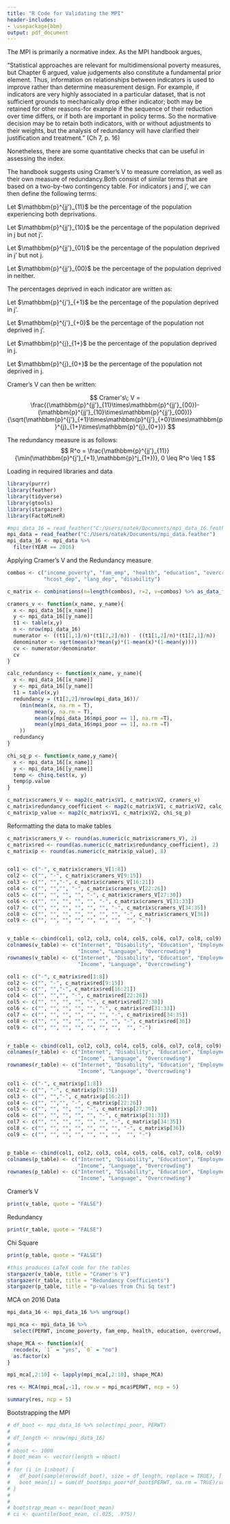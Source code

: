 ```yaml
---
title: "R Code for Validating the MPI"
header-includes:
- \usepackage{bbm}
output: pdf_document
---
```


The MPI is primarily a normative index. As the MPI handbook argues,

"Statistical approaches are relevant for multidimensional poverty measures, but Chapter 6 argued,
value judgements also constitute a fundamental prior element. Thus, information on relationships
between indicators is used to improve rather than determine measurement design. For example, if
indicators are very highly associated in a particular dataset, that is not sufficient grounds to
mechanically drop either indicator; both may be retained for other reasons-for example if the
sequence of their reduction over time differs, or if both are important in policy terms. So the
normative decision may be to retain both indicators, with or without adjustments to their weights,
but the analysis of redundancy will have clarified their justification and treatment." (Ch 7, p. 16)

Nonetheless, there are some quantitative checks that can be useful in assessing the index. 

The handbook suggests using Cramer's V to measure correlation, as well as their own measure of redundancy.Both consist of similar terms that are based on a two-by-two contingency table. For indicators j and j', we can then define the following terms:

Let $\mathbbm{p}^{jj'}_{11}$  be the percentage of the population experiencing both deprivations.

Let $\mathbbm{p}^{jj'}_{10}$  be the percentage of the population deprived in j but not j'.

Let $\mathbbm{p}^{jj'}_{01}$  be the percentage of the population deprived in j' but not j.

Let $\mathbbm{p}^{jj'}_{00}$  be the percentage of the population deprived in neither. 

The percentages deprived in each indicator are written as: 

Let $\mathbbm{p}^{j'}_{+1}$ be the percentage of the population deprived in j'.

Let $\mathbbm{p}^{j'}_{+0}$ be the percentage of the population not deprived in j'.

Let $\mathbbm{p}^{j}_{1+}$  be the percentage of the population deprived in j.

Let $\mathbbm{p}^{j}_{0+}$  be the percentage of the population not deprived in j.


Cramer's V can then be written:

$$
Cramer's\; V = \frac{(\mathbbm{p}^{jj'}_{11}\times\mathbbm{p}^{jj'}_{00})-
(\mathbbm{p}^{jj'}_{10}\times\mathbbm{p}^{jj'}_{00})}
{\sqrt{\mathbbm{p}^{j'}_{+1}\times\mathbbm{p}^{j'}_{+0}\times\mathbbm{p}^{j}_{1+}\times\mathbbm{p}^{j}_{0+}}}
$$

The redundancy measure is as follows:
$$
R^o = \frac{\mathbbm{p}^{jj'}_{11}} {\min(\mathbbm{p}^{j'}_{+1},\mathbbm{p}^j_{1+})}, 0 \leq R^o \leq 1
$$

Loading in required libraries and data
```r
library(purrr)
library(feather)
library(tidyverse)
library(gtools)
library(stargazer)
library(FactoMineR)

#mpi_data_16 = read_feather("C:/Users/natek/Documents/mpi_data_16.feather")
mpi_data = read_feather("C:/Users/natek/Documents/mpi_data.feather")
mpi_data_16 <- mpi_data %>%
  filter(YEAR == 2016)


```

Applying Cramer's V and the Redundancy measure
```r
combos <- c("income_poverty", "fam_emp", "health", "education", "overcrowd", "computer_internet",
            "hcost_dep", "lang_dep", "disability")

c_matrix <- combinations(n=length(combos), r=2, v=combos) %>% as_data_frame()

cramers_v <- function(x_name, y_name){
  x <- mpi_data_16[[x_name]]
  y <- mpi_data_16[[y_name]]
  t1 <- table(x,y)
  n <- nrow(mpi_data_16)
  numerator <- ((t1[1,1]/n)*(t1[2,2]/n)) - ((t1[1,2]/n)*(t1[2,1]/n))
  denominator <- sqrt(mean(x)*mean(y)*(1-mean(x)*(1-mean(y))))
  cv <- numerator/denominator
  cv
}

calc_redundancy <- function(x_name, y_name){
  x <- mpi_data_16[[x_name]]
  y <- mpi_data_16[[y_name]]
  t1 = table(x,y)
  redundancy = (t1[2,2]/nrow(mpi_data_16))/
    (min(mean(x, na.rm = T),
         mean(y, na.rm = T),
         mean(x[mpi_data_16$mpi_poor == 1], na.rm =T),
         mean(y[mpi_data_16$mpi_poor == 1], na.rm =T)
    ))
  redundancy
}

chi_sq_p <- function(x_name,y_name){
  x <- mpi_data_16[[x_name]]
  y <- mpi_data_16[[y_name]]
  temp <- chisq.test(x, y)
  temp$p.value
}

c_matrix$cramers_V <- map2(c_matrix$V1, c_matrix$V2, cramers_v)
c_matrix$redundancy_coefficient <- map2(c_matrix$V1, c_matrix$V2, calc_redundancy)
c_matrix$p_value <- map2(c_matrix$V1, c_matrix$V2, chi_sq_p)

```

Reformatting the data to make tables
```r
c_matrix$cramers_V <- round(as.numeric(c_matrix$cramers_V), 2) 
c_matrix$red <- round(as.numeric(c_matrix$redundancy_coefficient), 2) 
c_matrix$p <- round(as.numeric(c_matrix$p_value), 8) 


col1 <- c("-", c_matrix$cramers_V[1:8])
col2 <- c("", "-", c_matrix$cramers_V[9:15])
col3 <- c("", "","-", c_matrix$cramers_V[16:21])
col4 <- c("", "","", "-", c_matrix$cramers_V[22:26])
col5 <- c("", "", "", "", "-", c_matrix$cramers_V[27:30])
col6 <- c("", "", "", "", "", "-", c_matrix$cramers_V[31:33])
col7 <- c("", "", "", "", "", "", "-", c_matrix$cramers_V[34:35])
col8 <- c("", "", "", "", "", "", "", "-", c_matrix$cramers_V[36])
col9 <- c("", "", "", "", "", "", "",  "", "-")


v_table <- cbind(col1, col2, col3, col4, col5, col6, col7, col8, col9)
colnames(v_table) <- c("Internet", "Disability", "Education", "Employment", "Housing", "Health", 
                       "Income", "Language", "Overcrowding")
rownames(v_table) <- c("Internet", "Disability", "Education", "Employment", "Housing", "Health", 
                       "Income", "Language", "Overcrowding")

col1 <- c("-", c_matrix$red[1:8])
col2 <- c("", "-", c_matrix$red[9:15])
col3 <- c("", "","-", c_matrix$red[16:21])
col4 <- c("", "","", "-", c_matrix$red[22:26])
col5 <- c("", "", "", "", "-", c_matrix$red[27:30])
col6 <- c("", "", "", "", "", "-", c_matrix$red[31:33])
col7 <- c("", "", "", "", "", "", "-", c_matrix$red[34:35])
col8 <- c("", "", "", "", "", "", "", "-", c_matrix$red[36])
col9 <- c("", "", "", "", "", "", "",  "", "-")


r_table <- cbind(col1, col2, col3, col4, col5, col6, col7, col8, col9)
colnames(r_table) <- c("Internet", "Disability", "Education", "Employment", "Housing", "Health", 
                       "Income", "Language", "Overcrowding")
rownames(r_table) <- c("Internet", "Disability", "Education", "Employment", "Housing", "Health", 
                       "Income", "Language", "Overcrowding")

col1 <- c("-", c_matrix$p[1:8])
col2 <- c("", "-", c_matrix$p[9:15])
col3 <- c("", "","-", c_matrix$p[16:21])
col4 <- c("", "","", "-", c_matrix$p[22:26])
col5 <- c("", "", "", "", "-", c_matrix$p[27:30])
col6 <- c("", "", "", "", "", "-", c_matrix$p[31:33])
col7 <- c("", "", "", "", "", "", "-", c_matrix$p[34:35])
col8 <- c("", "", "", "", "", "", "", "-", c_matrix$p[36])
col9 <- c("", "", "", "", "", "", "",  "", "-")


p_table <- cbind(col1, col2, col3, col4, col5, col6, col7, col8, col9)
colnames(p_table) <- c("Internet", "Disability", "Education", "Employment", "Housing", "Health", 
                       "Income", "Language", "Overcrowding")
rownames(p_table) <- c("Internet", "Disability", "Education", "Employment", "Housing", "Health", 
                       "Income", "Language", "Overcrowding")


```

Cramer's V
```r
print(v_table, quote = "FALSE")
```

Redundancy
```r
print(r_table, quote = "FALSE")
```

Chi Square
```r
print(p_table, quote = "FALSE")
```

```r
#this produces LaTeX code for the tables
stargazer(v_table, title = "Cramer's V")
stargazer(r_table, title = "Redundancy Coefficients")
stargazer(p_table, title = "p-values from Chi Sq test")

```

MCA on 2016 Data

```r
mpi_data_16 <- mpi_data_16 %>% ungroup()

mpi_mca <- mpi_data_16 %>%
  select(PERWT, income_poverty, fam_emp, health, education, overcrowd, computer_internet, lang_dep, hcost_dep, disability)
```

```r
shape_MCA <- function(x){
  recode(x, `1` = "yes", `0` = "no")
  as.factor(x)
}

mpi_mca[,2:10] <- lapply(mpi_mca[,2:10], shape_MCA)

```

```r
res <- MCA(mpi_mca[,-1], row.w = mpi_mca$PERWT, ncp = 5)
```

```r
summary(res, ncp = 5)
```


Bootstrapping the MPI
```r
# df_boot <- mpi_data_16 %>% select(mpi_poor, PERWT)
# 
# df_length <- nrow(mpi_data_16)
# 
# nboot <- 1000
# boot_mean <- vector(length = nboot)
# 
# for (i in 1:nboot) {
#   df_boot[sample(nrow(df_boot), size = df_length, replace = TRUE), ]
#   boot_mean[i] = sum(df_boot$mpi_poor*df_boot$PERWT, na.rm = TRUE)/sum(df_boot$PERWT)
# }
# 
# 
# bootstrap_mean <- mean(boot_mean)
# ci <- quantile(boot_mean, c(.025, .975))
```

